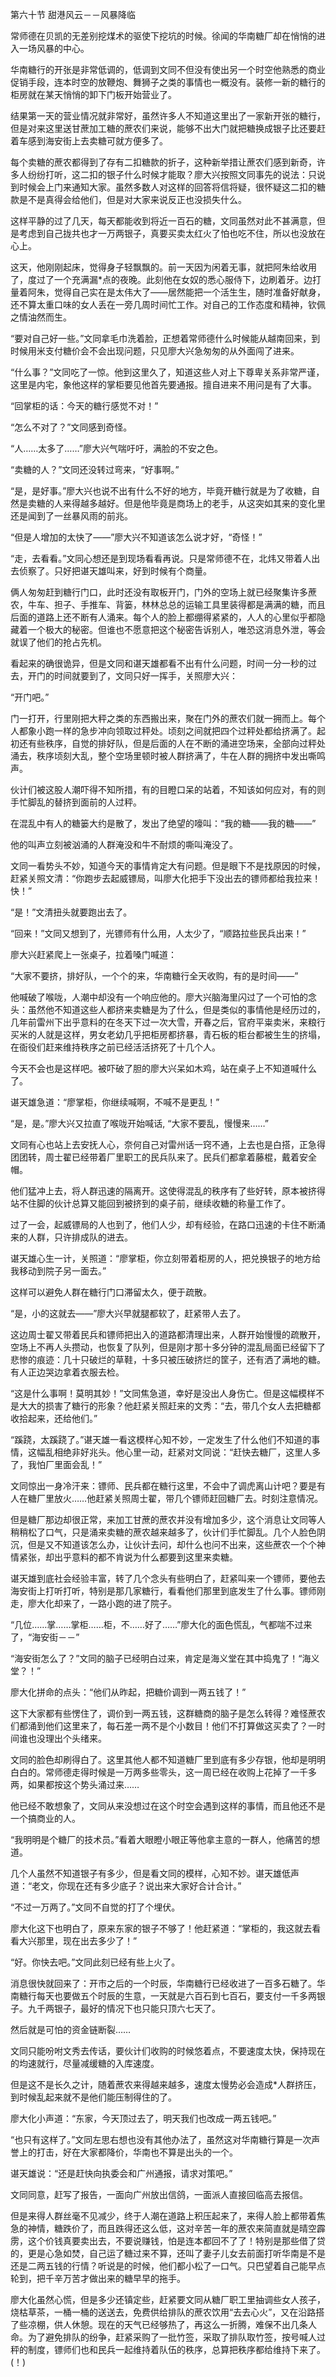 

第六十节 甜港风云－－风暴降临

常师德在贝凯的无差别挖煤术的驱使下挖坑的时候。徐闻的华南糖厂却在悄悄的进入一场风暴的中心。

华南糖行的开张是非常低调的，低调到文同不但没有使出另一个时空他熟悉的商业促销手段，连本时空的放鞭炮、舞狮子之类的事情也一概没有。装修一新的糖行的柜房就在某天悄悄的卸下门板开始营业了。

结果第一天的营业情况就非常好，虽然许多人不知道这里出了一家新开张的糖行，但是对来这里送甘蔗加工糖的蔗农们来说，能够不出大门就把糖换成银子比还要赶着车感到海安街上去卖糖可就方便多了。

每个卖糖的蔗农都得到了存有二扣糖款的折子，这种新举措让蔗农们感到新奇，许多人纷纷打听，这二扣的银子什么时候才能取？廖大兴按照文同事先的说法：只说到时候会上门来通知大家。虽然多数人对这样的回答将信将疑，很怀疑这二扣的糖款是不是真得会给他们，但是对大家来说反正也没损失什么。

这样平静的过了几天，每天都能收到将近一百石的糖，文同虽然对此不甚满意，但是考虑到自己拢共也才一万两银子，真要买卖太红火了怕也吃不住，所以也没放在心上。

这天，他刚刚起床，觉得身子轻飘飘的。前一天因为闲着无事，就把阿朱给收用了，度过了一个充满漏*点的夜晚。此刻他在女奴的悉心服侍下，边刷着牙。边打量着阿朱，觉得自己实在是太伟大了――居然能把一个活生生，随时准备好献身，还不算太重口味的女人丢在一旁几周时间忙工作。对自己的工作态度和精神，钦佩之情油然而生。

“要对自己好一些。”文同拿毛巾洗着脸，正想着常师德什么时候能从越南回来，到时候用米支付糖价会不会出现问题，只见廖大兴急匆匆的从外面闯了进来。

“什么事？”文同吃了一惊。他到这里久了，知道这些人对上下尊卑关系非常严谨，这里是内宅，象他这样的掌柜要见他首先要通报。擅自进来不用问是有了大事。

“回掌柜的话：今天的糖行感觉不对！”

“怎么不对了？”文同感到奇怪。

“人……太多了……”廖大兴气喘吁吁，满脸的不安之色。

“卖糖的人？”文同还没转过弯来，“好事啊。”

“是，是好事。”廖大兴也说不出有什么不好的地方，毕竟开糖行就是为了收糖，自然是卖糖的人来得越多越好。但是他毕竟是商场上的老手，从这突如其来的变化里还是闻到了一丝暴风雨的前兆。

“但是人增加的太快了――”廖大兴不知道该怎么说才好，“奇怪！”

“走，去看看。”文同心想还是到现场看看再说。只是常师德不在，北炜又带着人出去侦察了。只好把谌天雄叫来，好到时候有个商量。

俩人匆匆赶到糖行门口，此时还没有取板开门，门外的空场上就已经聚集许多蔗农，牛车、担子、手推车、背篓，林林总总的运输工具里装得都是满满的糖，而且后面的道路上还不断有人涌来。每个人的脸上都绷得紧紧的，人人的心里似乎都隐藏着一个极大的秘密。但谁也不愿意把这个秘密告诉别人，唯恐这消息外泄，等会就误了他们的抢占先机。

看起来的确很诡异，但是文同和谌天雄都看不出有什么问题，时间一分一秒的过去，开门的时间就要到了，文同只好一挥手，关照廖大兴：

“开门吧。”

门一打开，行里刚把大秤之类的东西搬出来，聚在门外的蔗农们就一拥而上。每个人都象小跑一样的急步冲向领取过秤处。顷刻之间就把四个过秤处都给挤满了。起初还有些秩序，自觉的排好队，但是后面的人在不断的涌进空场来，全部向过秤处涌去，秩序顷刻大乱，整个空场里顿时被人群挤满了，牛在人群的拥挤中发出嘶鸣声。

伙计们被这股人潮吓得不知所措，有的目瞪口呆的站着，不知该如何应对，有的则手忙脚乱的替挤到面前的人过秤。

在混乱中有人的糖篓大约是散了，发出了绝望的嚎叫：“我的糖――我的糖――”

他的叫声立刻被汹涌的人群淹没和牛不耐烦的嘶叫淹没了。

文同一看势头不妙，知道今天的事情肯定大有问题。但是眼下不是找原因的时候，赶紧关照文清：“你跑步去起威镖局，叫廖大化把手下没出去的镖师都给我拉来！快！”

“是！”文清扭头就要跑出去了。

“回来！”文同又想到了，光镖师有什么用，人太少了，“顺路拉些民兵出来！”

廖大兴赶紧爬上一张桌子，拉着嗓门喊道：

“大家不要挤，排好队，一个个的来，华南糖行全天收购，有的是时间――”

他喊破了喉咙，人潮中却没有一个响应他的。廖大兴脑海里闪过了一个可怕的念头：虽然他不知道这些人都挤来卖糖是为了什么，但是类似的事情他是经历过的，几年前雷州下出乎意料的在冬天下过一次大雪，开春之后，官府平粜卖米，来粮行买米的人就是这样，男女老幼几乎把柜房都挤暴，青石板的柜台都被生生的挤塌，在衙役们赶来维持秩序之前已经活活挤死了十几个人。

今天不会也是这样吧。被吓破了胆的廖大兴呆如木鸡，站在桌子上不知道喊什么了。

谌天雄急道：“廖掌柜，你继续喊啊，不喊不是更乱！”

“是，是。”廖大兴又拉直了喉咙开始喊话, “大家不要乱，慢慢来……”

文同有心也站上去安抚人心，奈何自己对雷州话一窍不通，上去也是白搭，正急得团团转，周士翟已经带着厂里职工的民兵队来了。民兵们都拿着藤棍，戴着安全帽。

他们猛冲上去，将人群迅速的隔离开。这使得混乱的秩序有了些好转，原本被挤得站不住脚的伙计总算又能回到被挤到的桌子前，继续收糖的称量工作了。

过了一会，起威镖局的人也到了，他们人少，却有经验，在路口迅速的卡住不断涌来的人群，只许排成队的进去。

谌天雄心生一计，关照道：“廖掌柜，你立刻带着柜房的人，把兑换银子的地方给我移动到院子另一面去。”

这样可以避免人群在糖行门口滞留太久，便于疏散。

“是，小的这就去――”廖大兴早就腿都软了，赶紧带人去了。

这边周士翟又带着民兵和镖师把出入的道路都清理出来，人群开始慢慢的疏散开，空场上不再人头攒动，也恢复了队列，但是刚才那十多分钟的混乱局面已经留下了悲惨的痕迹：几十只破烂的草鞋，十多只被压破挤烂的筐子，还有洒了满地的糖。有人正边哭边拿着衣服去检。

“这是什么事啊！莫明其妙！”文同焦急道，幸好是没出人身伤亡。但是这幅模样不是大大的损害了糖行的形象？他赶紧关照赶来的文秀：“去，带几个女人去把糖都收拾起来，还给他们。”

“蹊跷，太蹊跷了。”谌天雄一看这模样心知不妙，一定发生了什么他们不知道的事情，这幅乱相绝非好兆头。他心里一动，赶紧对文同说：“赶快去糖厂，这里人多了，我怕厂里面会乱！”

文同惊出一身冷汗来：镖师、民兵都在糖行这里，不会中了调虎离山计吧？要是有人在糖厂里放火……他赶紧关照周士翟，带几个镖师赶回糖厂去。时刻注意情况。

但是糖厂那边却很正常，来加工甘蔗的蔗农并没有增加多少，这个消息让文同等人稍稍松了口气，只是涌来卖糖的蔗农越来越多了，伙计们手忙脚乱。几个人脸色阴沉，但是又不知道该怎么办，让伙计去问，却什么也问不出来，这些蔗农一个个神情紧张，却出乎意料的都不肯说为什么都要到这里来卖糖。

谌天雄到底社会经验丰富，转了几个念头有些明白了，赶紧叫来一个镖师，要他去海安街上打听打听，特别是那几家糖行，看看他们那里到底发生了什么事。镖师刚走，廖大化却来了，一路小跑的进了院子。

“几位……掌……掌柜……柜，不……好了……”廖大化的面色慌乱，气都喘不过来了，“海安街－－”

“海安街怎么了？”文同的脑子已经明白过来，肯定是海义堂在其中捣鬼了！“海义堂？！”

廖大化拼命的点头：“他们从昨起，把糖价调到一两五钱了！”

这下大家都有些愣住了，调价到一两五钱，这群糖商的脑子是怎么转得？难怪蔗农们都涌到他们这里来了，每石差一两不是个小数目！他们不打算做这买卖了？一时间谁也没理出个头绪来。

文同的脸色却刷得白了。这里其他人都不知道糖厂里到底有多少存银，他却是明明白白的。常师德走得时候是一万两多些零头，这一周已经在收购上花掉了一千多两，如果都按这个势头涌过来……

他已经不敢想象了，文同从来没想过在这个时空会遇到这样的事情，而且他还不是一个搞商业的人。

“我明明是个糖厂的技术员。”看着大眼瞪小眼正等他拿主意的一群人，他痛苦的想道。

几个人虽然不知道银子有多少，但是看文同的模样，心知不妙。谌天雄低声道：“老文，你现在还有多少底子？说出来大家好合计合计。”

“不过一万两了。”文同不自觉的打了个埋伏。

廖大化这下也明白了，原来东家的银子不够了！他赶紧道：“掌柜的，我这就去看看大兴那里，现在出去多少了！”

“好。你快去吧。”文同此刻已经有些上火了。

消息很快就回来了：开市之后的一个时辰，华南糖行已经收进了一百多石糖了。华南糖行每天也要做五个时辰的生意，一天就是六百石到七百石，要支付一千多两银子。九千两银子，最好的情况下也只能只顶六七天了。

然后就是可怕的资金链断裂……

文同只能吩咐文秀去传话，要伙计们收购的时候悠着点，不要速度太快，保持现在的均速就行，尽量减缓糖的入库速度。

但是这不是长久之计，随着蔗农来得越来越多，速度太慢势必会造成*人群挤压，到时候乱起来就不是他们能压制得住的了。

廖大化小声道：“东家，今天顶过去了，明天我们也改成一两五钱吧。”

“也只有这样了。”文同左思右想也没有其他办法了，虽然这对华南糖行算是一次声誉上的打击，好在大家都降价，华南也不算是出头的一个。

谌天雄说：“还是赶快向执委会和广州通报，请求对策吧。”

文同同意，赶写了报告，一面向广州放出信鸽，一面派人直接回临高去报信。

但是来得人群丝毫不见减少，终于人潮在道路上积压起来了，来得人脸上都带着焦急的神情，糖跌价了，而且跌得还这么低，这对辛苦一年的蔗农来简直就是晴空霹雳，这个价钱真要卖出去，不要说赚钱，怕是连本都回不了了！特别是那些借了贷的，更是心急如焚，自己运了糖过来不算，还叫了妻子儿女去前面打听华南是不是还是二两五钱的行情？听说是的时候，他们都小松了一口气。只巴望着自己能早点轮到，把千辛万苦才做出来的糖早早的拖手。

廖大化虽然心慌，但是多少还镇定些，赶紧要文同从糖厂职工里抽调些女人孩子，烧枯草茶，一桶一桶的送送去，免费供给排队的蔗农饮用“去去心火”，又在沿路搭了些凉棚，供人休憩。现在的天气已经够热了，再这么一折腾，难保不出几条人命。为了避免排队的纷争，赶紧采购了一批竹签，采取了排队取竹签，按号喊人过秤的制度，镖师们也和民兵一起维持着队伍的秩序，总算把秩序都给维持下来了。(！)

